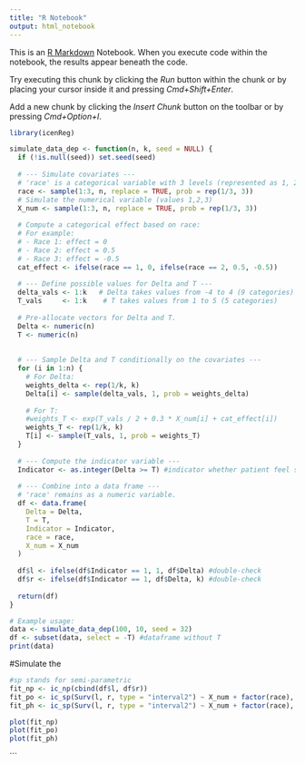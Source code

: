 ```yaml
---
title: "R Notebook"
output: html_notebook
---
```


This is an [R Markdown](http://rmarkdown.rstudio.com) Notebook. When you execute code within the notebook, the results appear beneath the code. 

Try executing this chunk by clicking the *Run* button within the chunk or by placing your cursor inside it and pressing *Cmd+Shift+Enter*. 

Add a new chunk by clicking the *Insert Chunk* button on the toolbar or by pressing *Cmd+Option+I*.



```r

library(icenReg)

simulate_data_dep <- function(n, k, seed = NULL) {
  if (!is.null(seed)) set.seed(seed)
  
  # --- Simulate covariates ---
  # 'race' is a categorical variable with 3 levels (represented as 1, 2, or 3)
  race <- sample(1:3, n, replace = TRUE, prob = rep(1/3, 3))
  # Simulate the numerical variable (values 1,2,3)
  X_num <- sample(1:3, n, replace = TRUE, prob = rep(1/3, 3))
  
  # Compute a categorical effect based on race:
  # For example:
  # - Race 1: effect = 0
  # - Race 2: effect = 0.5
  # - Race 3: effect = -0.5
  cat_effect <- ifelse(race == 1, 0, ifelse(race == 2, 0.5, -0.5))
  
  # --- Define possible values for Delta and T ---
  delta_vals <- 1:k   # Delta takes values from -4 to 4 (9 categories)
  T_vals     <- 1:k    # T takes values from 1 to 5 (5 categories)
  
  # Pre-allocate vectors for Delta and T.
  Delta <- numeric(n)
  T <- numeric(n)
  
  
  # --- Sample Delta and T conditionally on the covariates ---
  for (i in 1:n) {
    # For Delta:
    weights_delta <- rep(1/k, k)
    Delta[i] <- sample(delta_vals, 1, prob = weights_delta)
    
    # For T:
    #weights_T <- exp(T_vals / 2 + 0.3 * X_num[i] + cat_effect[i])
    weights_T <- rep(1/k, k)
    T[i] <- sample(T_vals, 1, prob = weights_T)
  }
  
  # --- Compute the indicator variable ---
  Indicator <- as.integer(Delta >= T) #indicator whether patient feel significantly improved 
  
  # --- Combine into a data frame ---
  # 'race' remains as a numeric variable.
  df <- data.frame(
    Delta = Delta,
    T = T,
    Indicator = Indicator,
    race = race,
    X_num = X_num
  )
  
  df$l <- ifelse(df$Indicator == 1, 1, df$Delta) #double-check
  df$r <- ifelse(df$Indicator == 1, df$Delta, k) #double-check
  
  return(df)
}

```


```r
# Example usage:
data <- simulate_data_dep(100, 10, seed = 32)
df <- subset(data, select = -T) #dataframe without T
print(data)
```

#Simulate the 

```r
#sp stands for semi-parametric
fit_np <- ic_np(cbind(df$l, df$r))
fit_po <- ic_sp(Surv(l, r, type = "interval2") ~ X_num + factor(race), data = df, model = "po") #The covariates does matter 
fit_ph <- ic_sp(Surv(l, r, type = "interval2") ~ X_num + factor(race), data = df, model = "ph") 

plot(fit_np)
plot(fit_po)
plot(fit_ph)
```

```

